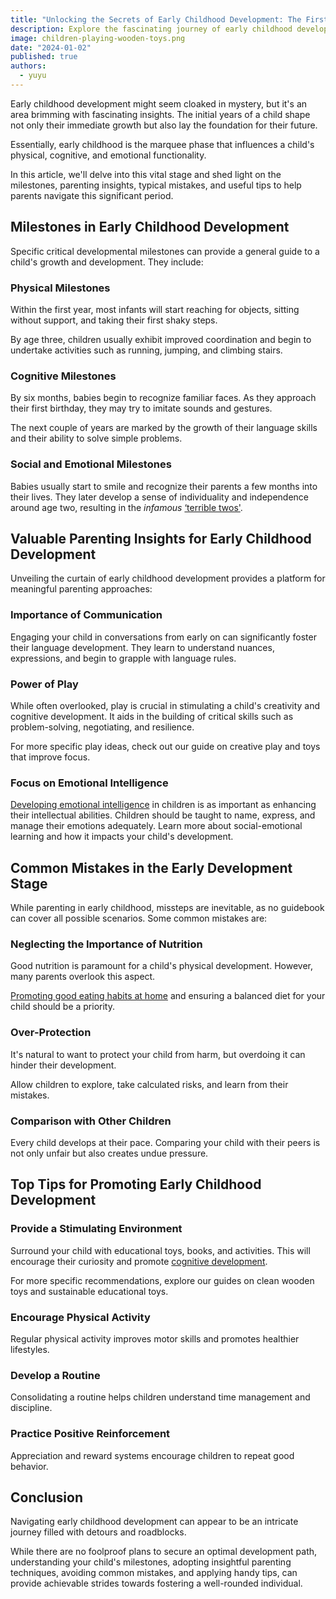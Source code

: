 ```yaml
---
title: "Unlocking the Secrets of Early Childhood Development: The First Vital Steps"
description: Explore the fascinating journey of early childhood development. Uncover milestones, gain practical parenting insights, and avoid common pitfalls for nurturing your child's potential.
image: children-playing-wooden-toys.png
date: "2024-01-02"
published: true
authors:
  - yuyu
---
```


Early childhood development might seem cloaked in mystery, but it's an area brimming with fascinating insights. The initial years of a child shape not only their immediate growth but also lay the foundation for their future.

Essentially, early childhood is the marquee phase that influences a child's physical, cognitive, and emotional functionality.

In this article, we'll delve into this vital stage and shed light on the milestones, parenting insights, typical mistakes, and useful tips to help parents navigate this significant period.

## Milestones in Early Childhood Development

Specific critical developmental milestones can provide a general guide to a child's growth and development. They include:

### Physical Milestones
Within the first year, most infants will start reaching for objects, sitting without support, and taking their first shaky steps.

By age three, children usually exhibit improved coordination and begin to undertake activities such as running, jumping, and climbing stairs.

### Cognitive Milestones
By six months, babies begin to recognize familiar faces. As they approach their first birthday, they may try to imitate sounds and gestures.

The next couple of years are marked by the growth of their language skills and their ability to solve simple problems.

### Social and Emotional Milestones
Babies usually start to smile and recognize their parents a few months into their lives. They later develop a sense of individuality and independence around age two, resulting in the *infamous* <a href="https://www.parents.com/toddlers-preschoolers/development/behavioral/tackle-terrible-twos" target="_blank">‘terrible twos'</a>.

## Valuable Parenting Insights for Early Childhood Development

Unveiling the curtain of early childhood development provides a platform for meaningful parenting approaches:

### Importance of Communication
Engaging your child in conversations from early on can significantly foster their language development. They learn to understand nuances, expressions, and begin to grapple with language rules.

### Power of Play
While often overlooked, <Link href="/blog/pretend-play-social-skills" title="power of pretend play">play</Link> is crucial in stimulating a child's creativity and cognitive development. It aids in the building of critical skills such as problem-solving, negotiating, and resilience.

For more specific play ideas, check out our guide on <Link href="/blog/creative-play-grow">creative play</Link> and <Link href="/blog/toys-improve-focus-concentration">toys that improve focus</Link>.

### Focus on Emotional Intelligence
<a href="https://www.clinicgeek.com/blog/teaching-children-emotional-intelligence" target="_blank">Developing emotional intelligence</a> in children is as important as enhancing their intellectual abilities. Children should be taught to name, express, and manage their emotions adequately. Learn more about <Link href="/blog/social-emotional-learning">social-emotional learning</Link> and how it impacts your child's development.

## Common Mistakes in the Early Development Stage

While parenting in early childhood, missteps are inevitable, as no guidebook can cover all possible scenarios. Some common mistakes are:

### Neglecting the Importance of Nutrition
Good nutrition is paramount for a child's physical development. However, many parents overlook this aspect.

<a href="https://www.clinicgeek.com/blog/good-children-eating-habits" target="_blank">Promoting good eating habits at home</a> and ensuring a balanced diet for your child should be a priority.

### Over-Protection
It's natural to want to protect your child from harm, but overdoing it can hinder their development.

Allow children to explore, take calculated risks, and learn from their mistakes.

### Comparison with Other Children
Every child develops at their pace. Comparing your child with their peers is not only unfair but also creates undue pressure.

## Top Tips for Promoting Early Childhood Development

### Provide a Stimulating Environment
Surround your child with <Link href="/blog/best-toys-motor-skills">educational toys</Link>, books, and activities. This will encourage their curiosity and promote <a href="https://en.wikipedia.org/wiki/Cognitive_development" target="_blank">cognitive development</a>.

For more specific recommendations, explore our guides on <Link href="/blog/clean-wooden-toys">clean wooden toys</Link> and <Link href="/blog/sustainable-educational-toys">sustainable educational toys</Link>.

### Encourage Physical Activity
Regular physical activity improves motor skills and promotes healthier lifestyles.

### Develop a Routine
Consolidating a routine helps children understand time management and discipline.

### Practice Positive Reinforcement
Appreciation and reward systems encourage children to repeat good behavior.

## Conclusion
Navigating early childhood development can appear to be an intricate journey filled with detours and roadblocks.

While there are no foolproof plans to secure an optimal development path, understanding your child's milestones, adopting insightful parenting techniques, avoiding common mistakes, and applying handy tips, can provide achievable strides towards fostering a well-rounded individual.
